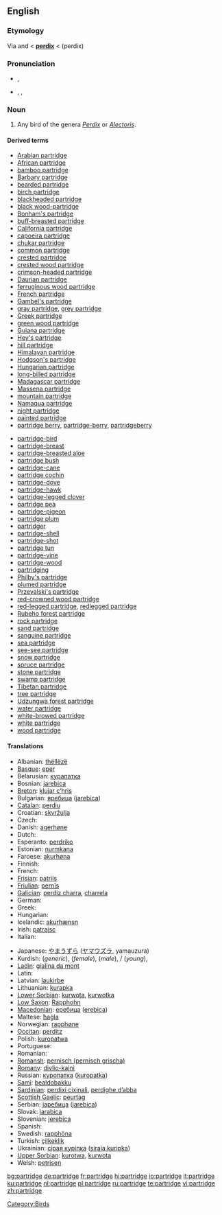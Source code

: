 {{wikipedia}}
==English==

===Etymology===
Via {{ME.}} and {{OF.}} < {{L.}} '''[[perdix]]''' < {{AGr.}} '''{{polytonic|[[πέρδιξ]]}}''' (perdix)

===Pronunciation===
* {{a|UK}} {{IPA|/ˈpɑːtrɪʤ/}}, {{SAMPA|/"pA:trIdZ/}}
* {{a|US}} {{enPR|pärʹtrĭj}}, {{IPA|/ˈpɑrtrɪʤ/}}, {{SAMPA|/"pArtrIdZ/}}

===Noun===
{{en-noun|pl2=partridge}}

# Any bird of the genera ''[[Perdix]]'' or ''[[Alectoris]]''.

====Derived terms====
{{rel-top|terms derived from ''partridge''}}
* [[Arabian partridge]]
* [[African partridge]]
* [[bamboo partridge]]
* [[Barbary partridge]]
* [[bearded partridge]]
* [[birch partridge]]
* [[blackheaded partridge]]
* [[black wood-partridge]]
* [[Bonham's partridge]]
* [[buff-breasted partridge]]
* [[California partridge]]
* [[capoeira partridge]]
* [[chukar partridge]]
* [[common partridge]]
* [[crested partridge]]
* [[crested wood partridge]]
* [[crimson-headed partridge]]
* [[Daurian partridge]]
* [[ferruginous wood partridge]]
* [[French partridge]]
* [[Gambel's partridge]]
* [[gray partridge]], [[grey partridge]]
* [[Greek partridge]]
* [[green wood partridge]]
* [[Guiana partridge]]
* [[Hey's partridge]]
* [[hill partridge]]
* [[Himalayan partridge]]
* [[Hodgson's partridge]]
* [[Hungarian partridge]]
* [[long-billed partridge]]
* [[Madagascar partridge]]
* [[Massena partridge]]
* [[mountain partridge]]
* [[Namaqua partridge]]
* [[night partridge]]
* [[painted partridge]]
* [[partridge berry]], [[partridge-berry]], [[partridgeberry]]
{{rel-mid}}
* [[partridge-bird]]
* [[partridge-breast]]
* [[partridge-breasted aloe]]
* [[partridge bush]]
* [[partridge-cane]]
* [[partridge cochin]]
* [[partridge-dove]]
* [[partridge-hawk]]
* [[partridge-legged clover]]
* [[partridge pea]]
* [[partridge-pigeon]]
* [[partridge plum]]
* [[partridger]]
* [[partridge-shell]]
* [[partridge-shot]]
* [[partridge tun]]
* [[partridge-vine]]
* [[partridge-wood]]
* [[partridging]]
* [[Philby's partridge]]
* [[plumed partridge]]
* [[Przevalski's partridge]]
* [[red-crowned wood partridge]]
* [[red-legged partridge]], [[redlegged partridge]]
* [[Rubeho forest partridge]]
* [[rock partridge]]
* [[sand partridge]]
* [[sanguine partridge]]
* [[sea partridge]]
* [[see-see partridge]]
* [[snow partridge]]
* [[spruce partridge]]
* [[stone partridge]]
* [[swamp partridge]]
* [[Tibetan partridge]]
* [[tree partridge]]
* [[Udzungwa forest partridge]]
* [[water partridge]]
* [[white-browed partridge]]
* [[white partridge]]
* [[wood partridge]]
{{rel-bottom}}

====Translations====
{{trans-top|any bird of the genera ''Perdix'' or ''Alectoris''}}
* Albanian: [[thëllëzë]]
* [[Basque]]: [[eper]]
* Belarusian: [[курапатка]]
* Bosnian: [[jarebica]] {{f}}
* [[Breton]]: [[klujar c’hris]]
* Bulgarian: [[яребица]] ([[jarebica]])
* [[Catalan]]: [[perdiu]]
* Croatian: [[skvržulja]]
* Czech: {{t-|cs|koroptev|f}}
* Danish: [[agerhøne]]
* Dutch: {{t+|nl|patrijs|f}}
* Esperanto: [[perdriko]]
* Estonian: [[nurmkana]]
* Faroese: [[akurhøna]]
* Finnish: {{t+|fi|peltopyy}}
* French: {{t+|fr|perdrix|f}}
* [[Frisian]]: [[patriis]]
* [[Friulian]]: [[pernîs]]
* [[Galician]]: [[perdiz charra]], [[charrela]]
* German: {{t+|de|Rebhuhn|n}}
* Greek: {{t+|el|πέρδικα|f|tr=pérdika|sc=Grek}}
* Hungarian: {{t+|hu|fogoly}}
* Icelandic: [[akurhænsn]]
* Irish: [[patraisc]]
* Italian: {{t+|it|pernice|f}}
{{trans-mid}}
* Japanese: [[やまうずら]] ([[ヤマウズラ]], yamauzura)
* Kurdish: {{t|ku|kew|m}} (''generic''), {{t|ku|mêkew|f}} (''female''), {{t|ku|nêrekew|m}} (''male''), {{t|ku|çêlekew|m}} / {{f}} (''young''), {{t+|ku|که‌و|sc=KUchar}}
* [[Ladin]]: [[gialina da mont]]
* Latin: {{t-|la|perdix}}
* Latvian: [[laukirbe]]
* Lithuanian: [[kurapka]]
* [[Lower Sorbian]]: [[kurwota]], [[kurwotka]]
* [[Low Saxon]]: [[Rapphohn]] {{f}}
* [[Macedonian]]: [[еребица]] ([[erebica]])
* Maltese: [[ħaġla]]
* Norwegian: [[rapphøne]]
* [[Occitan]]: [[perditz]]
* Polish: [[kuropatwa]]
* Portuguese: {{t+|pt|perdiz|f}}
* Romanian: {{t+|ro|potârniche}}
* [[Romansh]]: [[pernisch (pernisch grischa)]]
* [[Romany]]: [[divlio-kaini]] {{f}}
* Russian: [[куропатка]] ([[kuropatka]]) {{f}}
* [[Sami]]: [[bealdobakku]]
* [[Sardinian]]: [[perdixi cixinali]], [[perdighe d’abba]]
* [[Scottish Gaelic]]: [[peurtag]]
* Serbian: [[jаребица]] ([[jarebica]])
* Slovak: [[jarabica]] {{f}}
* Slovenian: [[jerebica]] {{f}}
* Spanish: {{t-|es|perdiz|f}}
* Swedish: [[rapphöna]]
* Turkish: [[çilkeklik]]
* Ukrainian: [[сiрая курiпка]] ([[siraja kuripka]])
* [[Upper Sorbian]]: [[kurotwa]], [[kurwota]]
* Welsh: [[petrisen]]
{{trans-bottom}}

[[Category:Birds]]

[[bg:partridge]]
[[de:partridge]]
[[fr:partridge]]
[[hi:partridge]]
[[io:partridge]]
[[it:partridge]]
[[ku:partridge]]
[[nl:partridge]]
[[pl:partridge]]
[[ru:partridge]]
[[te:partridge]]
[[vi:partridge]]
[[zh:partridge]]
